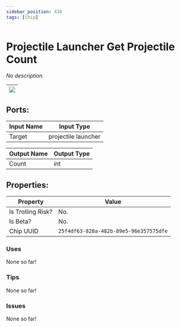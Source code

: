```yaml
---
sidebar_position: 438
tags: [Chip]
---
```


# Projectile Launcher Get Projectile Count


*No description.*

| ![](https://images-ext-2.discordapp.net/external/MPmIaQzlEPmgGWlgi-WxBBXt0Bjv_zWPkg1y1f_sy3s/https/www.recroomcircuits.com/image/circuit/absolute-value?width=206&height=108) |
|-----|

## Ports:

| Input Name | Input Type |
|-----------|-----------|
| Target | projectile launcher |

| Output Name | Output Type |
|-----------|-----------|
| Count | int |

## Properties:

| Property  | Value |
|-------------------|-----------|
| Is Trolling Risk? | No. |
| Is Beta? | No. |
| Chip UUID | `25f4df63-828a-482b-89e5-96e357575dfe` |

### Uses

None so far!

### Tips

None so far!

### Issues

None so far!